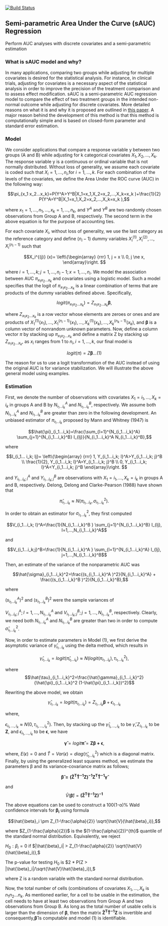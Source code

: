 [![Build Status](https://travis-ci.com/sbohora/sAUC.svg?token=shyYTzvvbsLRHsRAWXTg)](https://travis-ci.com/sbohora/sAUC)

## Semi-parametric Area Under the Curve (sAUC) Regression
Perform AUC analyses with discrete covariates and a semi-parametric estimation

### What is sAUC model and why?

In many applications, comparing two groups while adjusting for multiple covariates is desired for the statistical analysis.  For instance, in clinical trials, adjusting for covariates is a necessary aspect of the statistical analysis in order to improve the precision of the treatment comparison and to assess effect modification. sAUC is a semi-parametric AUC regression model to compare the effect of two treatment groups in the intended non-normal outcome while adjusting for discrete covariates. More detailed reasons on what it is and why it is proposed are outlined in [this paper](docs/articles/bohora-etal-sauc-paper.pdf). A major reason behind the development of this method is that this method is computationally simple and is based on closed-form parameter and standard error estimation.

### Model

We consider applications that compare a response variable y between two groups (A and B) while adjusting for k categorical covariates $X_1,X_2,...,X_k$.  The response variable y is a continuous or ordinal variable that is not normally distributed.  Without loss of generality, we assume each covariate is coded such that $X_i=1,...,n_i$,for $i=1,...,k$. For each combination of the levels of the covariates, we define the Area Under the ROC curve (AUC) in the following way:

$$\pi_{x_1 x_2...x_k}=P(Y^A>Y^B|X_1=x_1,X_2=x_2,...,X_k=x_k )+\frac{1}{2} P(Y^A=Y^B|X_1=x_1,X_2=x_2,...,X_k=x_k ),$$

where $x_1=1,...,n_1,...,x_k=1,...,n_k$, and $Y^A$ and $Y^B$ are two randomly chosen observations from Group A and B, respectively.  The second term in the above equation is for the purpose of accounting ties.

For each covariate $X_i$, without loss of generality, we use the last category as the reference category and define ($n_i-1$) dummy variables $X_i^{(1)},X_i^{(2)},...,X_i^{(n_i-1)}$ such that 

$$X_i^{(j)} (x)= \left\{\begin{array}
{rrr}
1, j = x \\
0, j \ne x,
\end{array}\right.
$$

where $i=1,...,k; j=1,...,n_i-1; x=1,...,n_i$.   We model the association between AUC $\pi_{x_1 x_2...x_k}$ and covariates using a logistic model.  Such a model specifies that the logit of $\pi_{x_1 x_2...x_k}$ is a linear combination of terms that are products of the dummy variables defined above.  Specifically,

$$logit(\pi_{x_1 x_2...x_k } )=Z_{x_1 x_2...x_k} \boldsymbol{\beta},$$ 

where $Z_{x_1 x_2...x_k}$ is a row vector whose elements are zeroes or ones and are products of $X_1^{(1)} (x_1 ),...,X_1^{(n_i-1) } (x_1),...,X_k^{(1)} (x_k),...,X_k^{(n_k-1)} (x_k)$, and $\boldsymbol{\beta}$ is a column vector of nonrandom unknown parameters.  Now, define a column vector $\pi$ by stacking up $\pi_{x_1 x_2...x_k}$ and define a matrix Z by stacking up $Z_{x_1 x_2...x_k}$, as $x_i$ ranges from 1 to $n_i, i=1,...,k$, our final model is  

$$logit(\pi)=Z\boldsymbol{\beta} ...(1)$$

The reason for us to use a logit transformation of the AUC instead of using the original AUC is for variance stabilization.  We will illustrate the above general model using examples.


### Estimation

First, we denote the number of observations with covariates $X_1=i_1,...,X_k=i_k$ in groups A and B by $N_{i_1...i_k}^A$ and $N_{i_1...i_k}^B$, respectively.  We assume both $N_{i_1...i_k}^A$ and $N_{i_1...i_k}^B$ are greater than zero in the following development.  An unbiased estimator of $\pi_{i_1...i_k}$ proposed by Mann and Whitney (1947) is

$$\hat{\pi}_{i_1...i_k}=\frac{\sum_{l=1}^{N_{i_1...i_k}^A} \sum_{j=1}^{N_{i_1...i_k}^B} I_{lj}}{N_{i_1...i_k}^A N_{i_1...i_k}^B},$$

where 

$$I_{i_1... i_k; lj}= \left\{\begin{array}
{rrr}
1, Y_{i_1...i_k; l}^A>Y_{i_1...i_k; j}^B \\
\frac{1}{2}, Y_{i_1...i_k; l}^A=Y_{i_1...i_k; j}^B \\
0, Y_{i_1...i_k; l}^A<Y_{i_1...i_k; j}^B
\end{array}\right.
$$

and $Y_{i_1...i_k; l}^A$ and $Y_{i_1...i_k; j}^B$ are observations with $X_1=i_1,...,X_k=i_k$ in groups A and B, respectively.  Delong, Delong and Clarke-Pearson (1988) have shown that 

$$\hat{\pi}_{i_1...i_k} \approx N(\pi_{i_1...i_k},\sigma_{i_1...i_k}^2).$$	

In order to obtain an estimator for $\sigma_{i_1...i_k}^2$, they first computed

$$V_{i_1...i_k; l}^A=\frac{1}{N_{i_1...i_k}^B } \sum_{j=1}^{N_{i_1...i_k}^B} I_{lj},  	l=1,...,N_{i_1...i_k}^A$$

and

$$V_{i_1...i_k;j}^B=\frac{1}{N_{i_1...i_k}^A } \sum_{l=1}^{N_{i_1...i_k}^A} I_{lj},  	j=1,...,N_{i_1...i_k}^B$$

Then, an estimate of the variance of the nonparametric AUC was

$$\hat{\sigma}_{i_1...i_k}^2=\frac{(s_{i_1...i_k}^A )^2}{N_{i_1...i_k}^A} + \frac{(s_{i_1...i_k}^B )^2}{N_{i_1...i_k}^B},$$

where 

$(s_{i_1...i_k}^A )^2$ and $(s_{i_1...i_k}^B )^2$ were the sample variances of 

$V_{i_1...i_k; l}^A; l=1,...,N_{i_1...i_k}^A$ and $V_{i_1...i_k; j}^B; j=1,...,N_{i_1...i_k}^B,$ respectively.  Clearly, we need both $N_{i_1...i_k}^A$ and $N_{i_1...i_k}^B$ are greater than two in order to compute $\hat{\sigma}_{i_1...i_k}^2$.

Now, in order to estimate parameters in Model (1), we first derive the asymptotic variance of $\hat{\gamma}_{i_1...i_k}$ using the delta method, which results in

$$\hat{\gamma}_{i_1...i_k}=logit(\hat{\pi}_{i_1...i_k}) \approx N(logit(\pi_{i_1...i_k}),\tau_{i_1...i_k}^2),$$

where $$\hat{\tau}_{i_1...i_k}^2=\frac{\hat{\gamma}_{i_1...i_k}^2}{\hat{\pi}_{i_1...i_k}^2  (1-\hat{\pi}_{i_1...i_k})^2}$$ 

Rewriting the above model, we obtain

$$\hat{\gamma}_{i_1...i_k}=logit(\pi_{i_1...i_k }) =Z_{i_1...i_k} \boldsymbol{\beta} + \epsilon_{i_1...i_k}$$
         
where, 

$\epsilon_{i_1,...,i_k} \approx N(0,\tau_{i_1,...,i_k}^2)$.  Then, by stacking up the $\hat{\gamma}_{1_i,...,i_k}$ to be 
$\hat{\gamma}, Z_{i_1...i_k}$ to be $\boldsymbol{Z}$, and $\epsilon_{i_1,...,i_k}$ to be 
$\boldsymbol{\epsilon}$, we have

$$\boldsymbol{\hat{\gamma}} =logit \boldsymbol{\hat{\pi}} = \boldsymbol{Z\beta + \epsilon},$$ 

where, $E(\epsilon)=0$ and $\hat{T}=Var(\epsilon)=diag(\hat{\tau}_{i_1... i_k}^2)$ which is a diagonal matrix.  Finally, by using the generalized least squares method, we estimate the parameters β  and its variance-covariance matrix as follows;

$$\boldsymbol{\hat{\beta} ={(\hat{Z}^T  \hat{T}^{-1}  Z)}^{-1} Z^T  \hat{T}^{-1} \hat{\gamma}}$$		

and
$$\hat{V}(\boldsymbol{\hat{\beta}}) = \boldsymbol{{(\hat{Z}^T  \hat{T}^{-1}  Z)}^{-1}}$$

The above equations can be used to construct a 100(1-α)% Wald confidence intervals for $\boldsymbol{\beta_i}$ using formula

$$\hat{\beta}_i \pm Z_{1-\frac{\alpha}{2}} \sqrt{\hat{V}(\hat{\beta}_i)},$$

where $Z_{1-\frac{\alpha}{2}}$ is the $(1-\frac{\alpha}{2})^{th}$ quantile of the standard normal distribution.  Equivalently, we reject 

$H_0:\beta_i = 0$  if $|\hat{\beta}_i| > Z_{1-\frac{\alpha}{2}} \sqrt{\hat{V}(\hat{\beta}_i)},$

The p-value for testing $H_0$ is $2 * P(Z > |\hat{\beta}_i|/\sqrt{\hat{V}\hat{\beta}_i}),$


where Z is a random variable with the standard normal distribution.

Now, the total number of cells (combinations of covariates $X_1,...,X_k$ is $n_1 n_2...n_k$. As mentioned earlier, for a cell to be usable in the estimation, the cell needs to have at least two observations from Group A and two observations from Group B.  As long as the total number of usable cells is larger than the dimension of $\boldsymbol{\beta}$, then the matrix ${\boldsymbol{\hat{Z}^T  \hat{T}^{-1}  Z}}$ is invertible and consequently,$\boldsymbol{\hat{\beta}}$ is computable and model (1) is identifiable.

